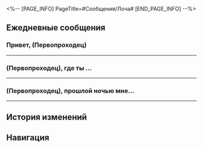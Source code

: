<%-- [PAGE_INFO]
PageTitle=#Сообщения/Лоча#
[END_PAGE_INFO] --%>
{{Сообщение Инфобокс
|id          = 1203
|Изображение = Персонаж Лоча Иконка.png
|Тип         = Персонаж
|Отправитель = Лоча
|Описание    = Простой странствующий торговец
|Фракция     = Лофу Сяньчжоу
}}

==Ежедневные сообщения==
===Привет, (Первопроходец)===
{{Сообщения
|условие_получения = 
|текст=
:'''Лоча:''' Привет, (Первопроходец)
:'''Лоча:''' Приношу свои извинения за беспокойство, хочу кое о чём спросить.
:'''Лоча:''' Как я говорил, жизнь странствующего торговца по большей части нудная и скучная.
:'''Лоча:''' Может, дашь совет, (Первопроходец), как скоротать время в путешествиях?
:{Выбор} Общайся.
::'''(Первопроходец):''' Говори с окружающими.
::'''Лоча:''' Если честно, я не мастер ведения разговоров. Но из-за этого гроба приходится много болтать.
:{Выбор} Делай, что тебе нравится.
::'''(Первопроходец):''' Делай, что тебе нравится. Играй, читай, любуйся пейзажами, что захочешь.
::'''Лоча:''' Неплохая идея, нужно дочитать книги, которые я взял с Лофу.
:{Выбор} Спи.
::'''(Первопроходец):''' В дороге только спать и остаётся.
::'''Лоча:''' Главное - это цель, а не процесс, да?
:'''Лоча:''' Этим ты и занимаешься обычно, (Первопроходец)?
:{Выбор} Конечно!
::'''(Первопроходец):''' Конечно, так и делаю.
::'''Лоча:''' Кажется, ты в этом разбираешься.
::'''Лоча:''' Спасибо за совет.
:{Выбор} Конечно, нет.
::'''(Первопроходец):''' Конечно, нет, никогда так не делаю.
::'''Лоча:''' Значит, ты {{MC|ж=выбрала|м=выбрал}} то, что лучше всего подходит мне.
:'''Лоча:''' Попробую.
}}
----

===(Первопроходец), где ты {{MC|ж=жила|м=жил}}...===
{{Сообщения
|условие_получения = 
|текст=
:'''Лоча:''' (Первопроходец), где ты {{MC|ж=жила|м=жил}} на Лофу? Тебе понравилось?
:'''Лоча:''' Постой, дай угадаю.
:'''Лоча:''' Гостиница «Петрикор»?
:{Выбор} Там неплохо.
::'''(Первопроходец):''' Да, в ней я и {{MC|ж=жила|м=жил}}.
::'''(Первопроходец):''' Люкс премиум-класса, неплохо.
::'''(Первопроходец):''' [[File:Sticker PPG 07 Pom-Pom 06.png|80px|&lbrack;Одобрение&rbrack;]]
::'''Лоча:''' Забронировать люкс премиум-класса непросто, большинство стремятся туда просто ради ночного вида на Авеню звездочётов.
:{Выбор} Так себе.
::'''(Первопроходец):''' Да, в ней я и {{MC|ж=жила|м=жил}}.
::'''(Первопроходец):''' Если честно, ничего особенного.
::'''(Первопроходец):''' В отелях всегда переживаю, что случится что-то плохое, а сам отель при этом меня мало интересует.
::'''(Первопроходец):''' [[Файл:Пом-Пом Стикер 11.png|80px|&lbrack;Плач&rbrack;]]
::'''Лоча:''' Нелегко тебе пришлось, похоже.
:'''Лоча:''' Я часто останавливаюсь в «Петрикоре». От него легко добраться куда угодно.
:'''Лоча:''' Несмотря на то, что я странствующий торговец, путешествия меня особо не увлекают, и даже мне порой бывает скучно.
:'''Лоча:''' В квартале залов небожителей есть несколько квартир, которые сдаются в краткосрочную аренду, поэтому я поехал туда.
:'''Лоча:''' Там часто останавливаются жители Сяньчжоу.
:{Выбор} Все будут глазеть.
::'''(Первопроходец):''' Все будут на тебя глазеть, не очень-то удобно.
::'''Лоча:''' Всё зависит от твоего отношения.
::'''Лоча:''' Жители Сяньчжоу не такие уж нелюдимые. Они дружелюбны, мне нравится за ними наблюдать...
::'''Лоча:''' Правда, в основном наблюдают за мной.
:{Выбор} Ты теперь житель Сяньчжоу.
::'''(Первопроходец):''' Ты и сам теперь житель Сяньчжоу.
::'''Лоча:''' Хе-хе, ты меня знаешь.
::'''Лоча:''' Да, я смешался с жителями Лофу.
:'''Лоча:''' Я веду кочевой образ жизни и ни одно место не могу назвать домом. Жизнь в квартале залов небожителей на некоторое время помогает мне забыть, что я странствующий торговец.
:'''Лоча:''' Так что мне нравится.
:{Выбор} Я тоже попробую.
::'''(Первопроходец):''' В следующий раз тоже попробую.
::'''Лоча:''' Если повезёт, мы даже станем соседями.
:{Выбор} Я не смогу там жить.
::'''(Первопроходец):''' Наверное, не смогу там жить.
::'''Лоча:''' А почему?
::{Выбор} Мне страшно!
:::'''(Первопроходец):''' Мне страшно!
::{Выбор} Могу спать только в своей постели!
:::'''(Первопроходец):''' Могу спать только в своей постели!
::{Выбор} Я чистюля!
:::'''(Первопроходец):''' Я чистюля!
::'''Лоча:''' Ясно.
::'''Лоча:''' Уважаю твоё решение.
::'''Лоча:''' Если передумаешь, дай знать.
}}
----

===(Первопроходец), прошлой ночью мне...===
{{Сообщения
|условие_получения = 
|текст=
:'''Лоча:''' (Первопроходец), прошлой ночью мне не удалось заснуть.
:'''Лоча:''' Может быть, я слишком наивен. Без постоянных клиентов трудно вести бизнес ночью.
:'''Лоча:''' Я отправился на Переулок ауруматонов, это старая улица, известная своим ночным базаром.
:'''Лоча:''' Я же странствующий торговец, а потому обязан проверить!
:{Выбор} Ты что-то продавал?
::'''(Первопроходец):''' Ты что-то продавал?
::'''Лоча:''' И да, и нет. Покупка и продажа неразрывно связаны.
::'''Лоча:''' У меня было с собой несколько занятных безделушек, но не всегда удаётся найти тех, кто ими заинтересуется.
::'''Лоча:''' Кстати, жители Сяньчжоу такие дружелюбные. Даже если они ничего не покупают, то обязательно останавливаются поболтать.
:{Выбор} Ты что-то покупал?
::'''(Первопроходец):''' Ты что-то покупал?
::'''Лоча:''' И да, и нет. Покупка и продажа неразрывно связаны.
::'''Лоча:''' В некоторых магазинах были интересные штуковины, но мне ничего не приглянулось.
::'''Лоча:''' Кстати, жители Сяньчжоу такие дружелюбные. Даже если я ничего не покупаю, они обязательно останавливаются поболтать.
:'''Лоча:''' Я просто не думал, что мы будем болтать до самого закрытия.
:'''Лоча:''' Ночка выдалась весёлой, но если подумать, что я получил?
:{Выбор} Ты получил информацию!
::'''(Первопроходец):''' Не говори так.
::'''(Первопроходец):''' Ты получил полезную информацию о Сяньчжоу!
::'''Лоча:''' Ха-ха, кажется, я и впрямь кажусь тебе странствующим торговцем.
:{Выбор} Ты нашёл друзей!
::'''(Первопроходец):''' Не говори так.
::'''(Первопроходец):''' Ты нашёл друзей среди жителей Сяньчжоу!
::'''Лоча:''' Да, что может быть лучше?
:{Выбор} Ты получил синяки под глазами!
::'''(Первопроходец):''' Не говори так.
::'''(Первопроходец):''' Ты получил синяки под глазами!
::'''Лоча:''' Эх, а обычно по мне не видно, что я не спал всю ночь.
:'''Лоча:''' Если удастся, загляни на Переулок ауруматонов.
:'''Лоча:''' А если я ещё буду на Сяньчжоу, обязательно зови с собой.
}}
----

==История изменений==
{{История изменений|2.7}}

==Навигация==
{{Сообщения Навбокс}}